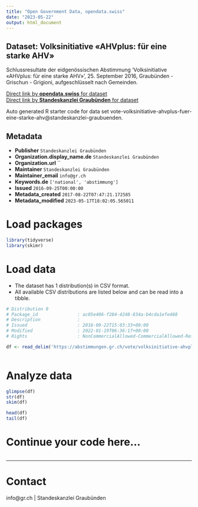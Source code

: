 ```yaml
---
title: "Open Government Data, opendata.swiss"
date: "2023-05-22"
output: html_document
---
```


## Dataset: Volksinitiative «AHVplus: für eine starke AHV»

Schlussresultate der eidgenössischen Abstimmung 'Volksinitiative «AHVplus: für eine starke AHV»', 25. September 2016, Graubünden - Grischun - Grigioni, aufgeschlüsselt nach Gemeinden.

[Direct link by **opendata.swiss** for dataset](https://opendata.swiss/de/dataset/volksinitiative-ahvplus-fur-eine-starke-ahv)<br>
[Direct link by **Standeskanzlei Graubünden** for dataset](https://abstimmungen.gr.ch/vote/volksinitiative-ahvplus-fuer-eine-starke-ahv/data)

Auto generated R starter code for data set vote-volksinitiative-ahvplus-fuer-eine-starke-ahv@standeskanzlei-graubuenden.

## Metadata

- **Publisher** `Standeskanzlei Graubünden`
- **Organization.display_name.de** `Standeskanzlei Graubünden`
- **Organization.url** ``
- **Maintainer** `Standeskanzlei Graubünden`
- **Maintainer_email** `info@gr.ch`
- **Keywords.de** `['national', 'abstimmung']`
- **Issued** `2016-09-25T00:00:00`
- **Metadata_created** `2017-08-22T07:47:21.172585`
- **Metadata_modified** `2023-05-17T18:02:05.565011`


# Load packages

```r

library(tidyverse)
library(skimr)

```

# Load data

-   The dataset has 1 distribution(s) in CSV format.
-   All available CSV distributions are listed below and can be read into a tibble.

```r

# Distribution 0
# Package_id               : ac05e406-f284-4248-834a-b4cda1efe488
# Description              : 
# Issued                   : 2016-09-22T15:03:33+00:00
# Modified                 : 2022-01-19T06:36:17+00:00
# Rights                   : NonCommercialAllowed-CommercialAllowed-ReferenceRequired

df <- read_delim('https://abstimmungen.gr.ch/vote/volksinitiative-ahvplus-fuer-eine-starke-ahv/data-csv')



```

# Analyze data

```r

glimpse(df)
str(df)
skim(df)

head(df)
tail(df)

```

# Continue your code here...

```r

```

------------------------------------------------------------------------

# Contact

info@gr.ch | Standeskanzlei Graubünden
